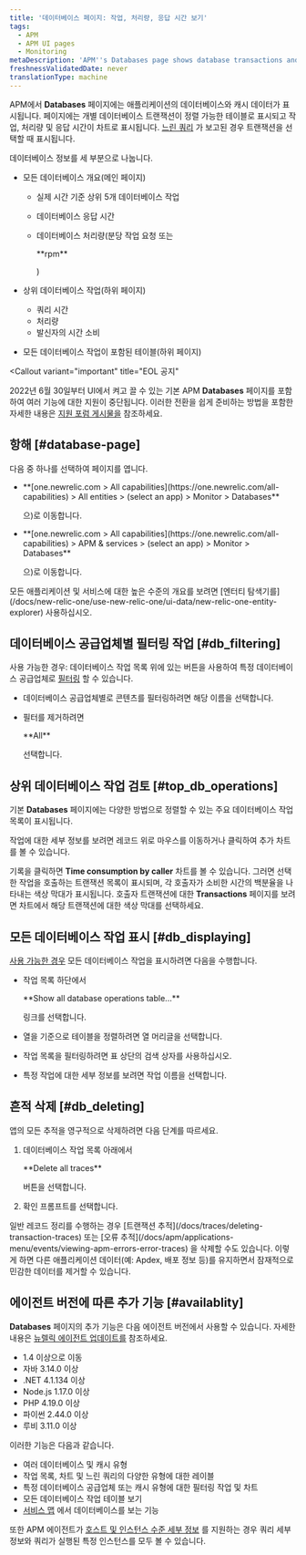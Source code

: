 ```yaml
---
title: '데이터베이스 페이지: 작업, 처리량, 응답 시간 보기'
tags:
  - APM
  - APM UI pages
  - Monitoring
metaDescription: 'APM''s Databases page shows database transactions and slow database queries as tables. It also shows operations, throughput, and query time as charts.'
freshnessValidatedDate: never
translationType: machine
---
```


APM에서 <DNT>**Databases**</DNT> 페이지에는 애플리케이션의 데이터베이스와 캐시 데이터가 표시됩니다. 페이지에는 개별 데이터베이스 트랜잭션이 정렬 가능한 테이블로 표시되고 작업, 처리량 및 응답 시간이 차트로 표시됩니다. [느린 쿼리](/docs/apm/applications-menu/monitoring/viewing-slow-query-details) 가 보고된 경우 트랜잭션을 선택할 때 표시됩니다.

데이터베이스 정보를 세 부분으로 나눕니다.

* 모든 데이터베이스 개요(메인 페이지)

  * 실제 시간 기준 상위 5개 데이터베이스 작업

  * 데이터베이스 응답 시간

  * 데이터베이스 처리량(분당 작업 요청 또는

    <DNT>
      **rpm**
    </DNT>

    )

* 상위 데이터베이스 작업(하위 페이지)

  * 쿼리 시간
  * 처리량
  * 발신자의 시간 소비

* 모든 데이터베이스 작업이 포함된 테이블(하위 페이지)

<Callout
  variant="important"
  title="EOL 공지"
>
  2022년 6월 30일부터 UI에서 켜고 끌 수 있는 기본 APM <DNT>**Databases**</DNT> 페이지를 포함하여 여러 기능에 대한 지원이 중단됩니다. 이러한 전환을 쉽게 준비하는 방법을 포함한 자세한 내용은 [지원 포럼 게시물을](https://discuss.newrelic.com/t/q1-bulk-eol-announcement-fy23/181744) 참조하세요.
</Callout>

## 항해 [#database-page]

다음 중 하나를 선택하여 페이지를 엽니다.

* <DNT>
    **[one.newrelic.com > All capabilities](https://one.newrelic.com/all-capabilities) > All entities > (select an app) > Monitor > Databases**
  </DNT>

  으)로 이동합니다.

* <DNT>
    **[one.newrelic.com > All capabilities](https://one.newrelic.com/all-capabilities) > APM & services > (select an app) > Monitor > Databases**
  </DNT>

  으)로 이동합니다.

<Callout variant="tip">
  모든 애플리케이션 및 서비스에 대한 높은 수준의 개요를 보려면 [엔터티 탐색기를](/docs/new-relic-one/use-new-relic-one/ui-data/new-relic-one-entity-explorer) 사용하십시오.
</Callout>

## 데이터베이스 공급업체별 필터링 작업 [#db_filtering]

사용 가능한 경우: 데이터베이스 작업 목록 위에 있는 버튼을 사용하여 특정 데이터베이스 공급업체로 [필터링](#availablity) 할 수 있습니다.

* 데이터베이스 공급업체별로 콘텐츠를 필터링하려면 해당 이름을 선택합니다.

* 필터를 제거하려면

  <DNT>
    **All**
  </DNT>

  선택합니다.

## 상위 데이터베이스 작업 검토 [#top_db_operations]

기본 <DNT>**Databases**</DNT> 페이지에는 다양한 방법으로 정렬할 수 있는 주요 데이터베이스 작업 목록이 표시됩니다.

작업에 대한 세부 정보를 보려면 레코드 위로 마우스를 이동하거나 클릭하여 추가 차트를 볼 수 있습니다.

기록을 클릭하면 <DNT>**Time consumption by caller**</DNT> 차트를 볼 수 있습니다. 그러면 선택한 작업을 호출하는 트랜잭션 목록이 표시되며, 각 호출자가 소비한 시간의 백분율을 나타내는 색상 막대가 표시됩니다. 호출자 트랜잭션에 대한 <DNT>**Transactions**</DNT> 페이지를 보려면 차트에서 해당 트랜잭션에 대한 색상 막대를 선택하세요.

## 모든 데이터베이스 작업 표시 [#db_displaying]

[사용 가능한 경우](#availability) 모든 데이터베이스 작업을 표시하려면 다음을 수행합니다.

* 작업 목록 하단에서

  <DNT>
    **Show all database operations table...**
  </DNT>

  링크를 선택합니다.

* 열을 기준으로 테이블을 정렬하려면 열 머리글을 선택합니다.

* 작업 목록을 필터링하려면 표 상단의 검색 상자를 사용하십시오.

* 특정 작업에 대한 세부 정보를 보려면 작업 이름을 선택합니다.

## 흔적 삭제 [#db_deleting]

앱의 모든 추적을 영구적으로 삭제하려면 다음 단계를 따르세요.

1. 데이터베이스 작업 목록 아래에서

   <DNT>
     **Delete all traces**
   </DNT>

   버튼을 선택합니다.

2. 확인 프롬프트를 선택합니다.

<Callout variant="tip">
  일반 레코드 정리를 수행하는 경우 [트랜잭션 추적](/docs/traces/deleting-transaction-traces) 또는 [오류 추적](/docs/apm/applications-menu/events/viewing-apm-errors-error-traces) 을 삭제할 수도 있습니다. 이렇게 하면 다른 애플리케이션 데이터(예: Apdex, 배포 정보 등)를 유지하면서 잠재적으로 민감한 데이터를 제거할 수 있습니다.
</Callout>

## 에이전트 버전에 따른 추가 기능 [#availablity]

<DNT>**Databases**</DNT> 페이지의 추가 기능은 다음 에이전트 버전에서 사용할 수 있습니다. 자세한 내용은 [뉴렐릭 에이전트 업데이트를](/docs/agents/manage-apm-agents/installation/update-new-relic-agent) 참조하세요.

* 1.4 이상으로 이동
* 자바 3.14.0 이상
* .NET 4.1.134 이상
* Node.js 1.17.0 이상
* PHP 4.19.0 이상
* 파이썬 2.44.0 이상
* 루비 3.11.0 이상

이러한 기능은 다음과 같습니다.

* 여러 데이터베이스 및 캐시 유형
* 작업 목록, 차트 및 느린 쿼리의 다양한 유형에 대한 레이블
* 특정 데이터베이스 공급업체 또는 캐시 유형에 대한 필터링 작업 및 차트
* 모든 데이터베이스 작업 테이블 보기
* [서비스 맵](/docs/apm/applications-menu/monitoring/service-maps) 에서 데이터베이스를 보는 기능

또한 APM 에이전트가 [호스트 및 인스턴스 수준 세부 정보](/docs/apm/applications-menu/features/analyze-database-instance-level-performance-issues) 를 지원하는 경우 쿼리 세부 정보와 쿼리가 실행된 특정 인스턴스를 모두 볼 수 있습니다.
